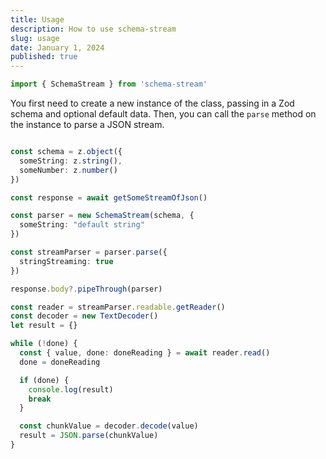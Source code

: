 ```yaml
---
title: Usage
description: How to use schema-stream
slug: usage
date: January 1, 2024
published: true
---
```



```typescript
import { SchemaStream } from 'schema-stream'
```

You first need to create a new instance of the class, passing in a Zod schema and optional default data. Then, you can call the `parse` method on the instance to parse a JSON stream.

```typescript

const schema = z.object({
  someString: z.string(),
  someNumber: z.number()
})

const response = await getSomeStreamOfJson()

const parser = new SchemaStream(schema, {
  someString: "default string"
})

const streamParser = parser.parse({
  stringStreaming: true
})

response.body?.pipeThrough(parser)

const reader = streamParser.readable.getReader()
const decoder = new TextDecoder()
let result = {}

while (!done) {
  const { value, done: doneReading } = await reader.read()
  done = doneReading

  if (done) {
    console.log(result)
    break
  }

  const chunkValue = decoder.decode(value)
  result = JSON.parse(chunkValue)
}
```

